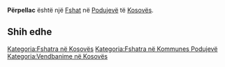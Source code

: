 {{Fshat në Kosovës
 | Emri                = Përpellac
| sqi_D_name = Përpellac
| sqi_D_FULL_NAME_RO = Përpellac
| sqi_D_FULL_NAME_ND_RO = Perpellac
| sqi_D_SORT_NAME_RG = PERPELLAC
| sqi_D_FULL_NAME_RG = Përpellac
| sqi_D_FULL_NAME_ND_RG = Perpellac
| sqi_V_name = Prepelc
| sqi_V_FULL_NAME_RO = Prepelc Përpëllac Përpëllaci
| sqi_V_FULL_NAME_ND_RO = Prepelc Perpellac Perpellaci
| sqi_V_SORT_NAME_RG = PREPELC PERPELLAC PERPELLACI
| sqi_V_FULL_NAME_RG = Prepelc Përpëllac Përpëllaci
| sqi_V_FULL_NAME_ND_RG = Prepelc Perpellac Perpellaci
| srp_N_name = Prepolac
| srp_N_FULL_NAME_RO = Prepolac
| srp_N_FULL_NAME_ND_RO = Prepolac
| srp_N_SORT_NAME_RG = PREPOLAC
| srp_N_FULL_NAME_RG = Prepolac
| srp_N_FULL_NAME_ND_RG = Prepolac
| srp_NS_name = Преполац
| srp_NS_FULL_NAME_RO = Преполац
| srp_NS_FULL_NAME_ND_RO = Преполац
| srp_NS_SORT_NAME_RG = ПРЕПОЛАЦ
| srp_NS_FULL_NAME_RG = Преполац
| srp_NS_FULL_NAME_ND_RG = Преполац

 | Emri (Rasa dhanore) = 
 | Figura              = 
 | Shteti              = Kosovo
 | Komuna              = Podujevë
 | Kodi postar         = 
 | Sipërfaqja          = 

 | Popullsia           = 

 | Regj. i popullsisë  = 
 | Dend. e popullsisë  = 
 | Faqja zyrtare       = 
 <!--- Koordinatat ----> 
 | Gjerësia            = 42.997585
 | Gjatësia            = 21.227375
 | Lartësia            = 
}}
'''Përpellac''' është një [[Fshat]] në [[Podujevë]] të [[Kosovës]].

<!-- == Gjeografia == -->
<!-- == Historia == -->
<!-- == Demografia == -->
== Shih edhe ==
{{Komuna Podujevë}}
{{Kosovo-Administrata-Cung}}

[[Kategoria:Fshatra në Kosovës]]
[[Kategoria:Fshatra në Kommunes Podujevë]]
[[Kategoria:Vendbanime në Kosovës]]